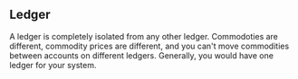 ## Ledger
A ledger is completely isolated from any other ledger. Commodoties are different,
commodity prices are different, and you can't move commodities between accounts on
different ledgers. Generally, you would have one ledger for your system.